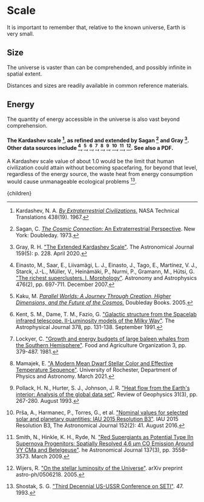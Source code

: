 


# Scale
It is important to remember that, relative to the known universe, Earth is very small.

## Size
The universe is vaster than can be comprehended, and possibly infinite in spatial extent.

Distances and sizes are readily available in common reference materials.

## Energy
The quantity of energy accessible in the universe is also vast beyond comprehension.

#### The Kardashev scale [^4], as refined and extended by Sagan [^10] and Gray [^2]. Other data sources include [^1], [^3], [^5], [^6], [^7], [^8], [^9], [^12], [^13]. See also a PDF.

A Kardashev scale value of about 1.0 would be the limit that human civilization could attain without becoming spacefaring, for beyond that level, regardless of the energy source, the waste heat from energy consumption would cause unmanageable ecological problems [^11].

[^1]: Einasto, M., Saar, E., Liivamägi, L. J., Einasto, J., Tago, E., Martínez, V. J., Starck, J.-L., Müller, V., Heinämäki, P., Nurmi, P., Gramann, M., Hütsi, G. ["The richest superclusters. I. Morphology"](https://www.aanda.org/articles/aa/abs/2007/47/aa8037-07/aa8037-07.html). Astronomy and Astrophysics 476(2), pp. 697-711. December 2007.

[^2]: Gray, R. H. ["The Extended Kardashev Scale"](https://iopscience.iop.org/article/10.3847/1538-3881/ab792b/meta). The Astronomical Journal 159(5): p. 228. April 2020.

[^3]: Kaku, M. [*Parallel Worlds: A Journey Through Creation, Higher Dimensions, and the Future of the Cosmos.*](https://www.amazon.com/Parallel-Worlds-Journey-Creation-Dimensions/dp/1400033721) Doubleday Books. 2005.

[^4]: Kardashev, N. A. [*By Extraterrestrial Civilizations.*](https://books.google.com/books?hl=en&lr=&id=yNUVAQAAIAAJ&oi=fnd&pg=PA19&dq=Kardashev+N.+S.+1967&ots=SxMv7VEffQ&sig=8ErEsXPy7F_v-_zI3Dh8PNaklx8#v=onepage&q=Kardashev%20N.%20S.%201967&f=false) NASA Technical Translations 438(19). 1967.

[^5]: Kent, S. M., Dame, T. M., Fazio, G. ["Galactic structure from the Spacelab infrared telescope. II-Luminosity models of the Milky Way"](http://adsabs.harvard.edu/pdf/1991ApJ...378..131K). The Astrophysical Journal 378, pp. 131-138. September 1991.

[^6]: Lockyer, C. ["Growth and energy budgets of large baleen whales from the Southern Hemisphere"](https://books.google.com/books?hl=en&lr=&id=BKaUpfo2XCUC&oi=fnd&pg=PA379&dq=Lockyer+C.+1981+Mammals+in+the+Seas,+Vol.+III,+General+Papers+and+Large+Cetaceans+(Rome:+Food+and+Agriculture+Organization)+465&ots=SL-kGMOzWJ&sig=BShIKllUYE4C43jKi9Nu5MnDpno#v=onepage&q&f=false). Food and Agriculture Organization 3, pp. 379-487. 1981.

[^7]: Mamajek, E. ["A Modern Mean Dwarf Stellar Color and Effective Temperature Sequence"](http://www.pas.rochester.edu/~emamajek/EEM_dwarf_UBVIJHK_colors_Teff.txt). University of Rochester, Department of Physics and Astronomy. March 2021.

[^8]: Pollack, H. N., Hurter, S. J., Johnson, J. R. ["Heat flow from the Earth's interior: Analysis of the global data set"](https://agupubs.onlinelibrary.wiley.com/doi/abs/10.1029/93RG01249). Review of Geophysics 31(3), pp. 267-280. August 1993.

[^9]: Prša, A., Harmanec, P., Torres, G., et al. ["Nominal values for selected solar and planetary quantities: IAU 2015 Resolution B3"](https://iopscience.iop.org/article/10.3847/0004-6256/152/2/41). IAU 2015 Resolution B3, The Astronomical Journal 152(2): 41. August 2016.

[^10]: Sagan, C. [*The Cosmic Connection:* An Extraterrestrial Perspective](https://www.amazon.com/Cosmic-Connection-Extraterrestrial-Perspective/dp/0521783038). New York: Doubleday. 1973.

[^11]: Shostak, S. G. ["Third Decennial US-USSR Conference on SETI"](https://ui.adsabs.harvard.edu/abs/1993ASPC...47.....S/abstract). 47. 1993.

[^12]: Smith, N., Hinkle, K. H., Ryde, N. ["Red Supergiants as Potential Type IIn Supernova Progenitors: Spatially Resolved 4.6 μm CO Emission Around VY CMa and Betelgeuse"](https://iopscience.iop.org/article/10.1088/0004-6256/137/3/3558). he Astronomical Journal 137(3), pp. 3558–3573. March 2009.

[^13]: Wijers, R. ["On the stellar luminosity of the Universe"](https://arxiv.org/abs/astro-ph/0506218). arXiv preprint astro-ph/0506218. 2005.

  <Article 
    focusAreaUrl={focusAreaUrl} 
    hierarchy={hierarchy} 
    site={site}
  >
    {children}
  </Article>